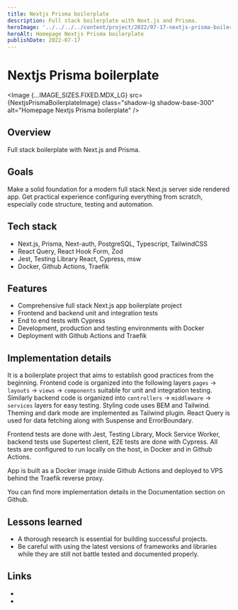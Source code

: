 ```yaml
---
title: Nextjs Prisma boilerplate
description: Full stack boilerplate with Next.js and Prisma.
heroImage: '../../../../content/project/2022/07-17-nextjs-prisma-boilerplate/_images/nextjs-prisma-boilerplate.png'
heroAlt: Homepage Nextjs Prisma boilerplate
publishDate: 2022-07-17
---
```



# Nextjs Prisma boilerplate

<Image {...IMAGE_SIZES.FIXED.MDX_LG} src={NextjsPrismaBoilerplateImage} class="shadow-lg shadow-base-300" alt="Homepage Nextjs Prisma boilerplate" />

## Overview

Full stack boilerplate with Next.js and Prisma.

## Goals

Make a solid foundation for a modern full stack Next.js server side rendered app. Get practical experience configuring everything from scratch, especially code structure, testing and automation.

## Tech stack

- Next.js, Prisma, Next-auth, PostgreSQL, Typescript, TailwindCSS
- React Query, React Hook Form, Zod
- Jest, Testing Library React, Cypress, msw
- Docker, Github Actions, Traefik

## Features

- Comprehensive full stack Next.js app boilerplate project
- Frontend and backend unit and integration tests
- End to end tests with Cypress
- Development, production and testing environments with Docker
- Deployment with Github Actions and Traefik

## Implementation details

It is a boilerplate project that aims to establish good practices from the beginning. Frontend code is organized into the following layers `pages` -> `layouts` -> `views` -> `components` suitable for unit and integration testing. Similarly backend code is organized into `controllers` -> `middleware` -> `services` layers for easy testing. Styling code uses BEM and Tailwind. Theming and dark mode are implemented as Tailwind plugin. React Query is used for data fetching along with Suspense and ErrorBoundary.

Frontend tests are done with Jest, Testing Library, Mock Service Worker, backend tests use Supertest client, E2E tests are done with Cypress. All tests are configured to run locally on the host, in Docker and in Github Actions.

App is built as a Docker image inside Github Actions and deployed to VPS behind the Traefik reverse proxy.

You can find more implementation details in the <Link href="https://github.com/nemanjam/nextjs-prisma-boilerplate#documentation-1" variant="markdown" target="_blank" title="Documentation">Documentation</Link> section on Github.

## Lessons learned 

 - A thorough research is essential for building successful projects. 
 - Be careful with using the latest versions of frameworks and libraries while they are still not battle tested and documented properly.

## Links


- <LinkWithLabel label="Demo" href="https://nextjs-prisma-boilerplate.arm1.nemanjamitic.com" title="Nextjs Prisma boilerplate demo" />
- <LinkWithLabel label="Repository" href="https://github.com/nemanjam/nextjs-prisma-boilerplate" title="Nextjs Prisma boilerplate repository" />
